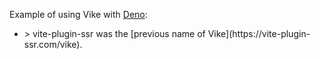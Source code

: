 
<CommunityNote url="https://deno.land" />

Example of using Vike with [Deno](https://deno.land/):
 - <Example timestamp="2023.04" repo="brillout/vps-deno" />
   > vite-plugin-ssr was the [previous name of Vike](https://vite-plugin-ssr.com/vike).
